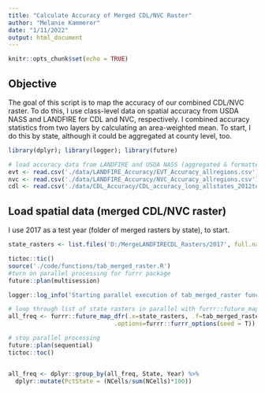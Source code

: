 ```yaml
---
title: "Calculate Accuracy of Merged CDL/NVC Raster"
author: "Melanie Kammerer"
date: "1/11/2022"
output: html_document
---
```


```r
knitr::opts_chunk$set(echo = TRUE)
```

## Objective
The goal of this script is to map the accuracy of our combined CDL/NVC raster. To do this, I use class-level data on spatial accuracy from USDA NASS and LANDFIRE for CDL and NVC, respectively. I combined accuracy statistics from two layers by calculating an area-weighted mean. To start, I do this by state, although it could be aggregated at county level, too.

```r
library(dplyr); library(logger); library(future)

# load accuracy data from LANDFIRE and USDA NASS (aggregated & formatted in 'AggregateAccuracyAssessmentData.Rmd' script)
evt <- read.csv('./data/LANDFIRE_Accuracy/EVT_Accuracy_allregions.csv')
nvc <- read.csv('./data/LANDFIRE_Accuracy/NVC_Accuracy_allregions.csv')
cdl <- read.csv('./data/CDL_Accuracy/CDL_accuracy_long_allstates_2012to2020.csv')

```
 
## Load spatial data (merged CDL/NVC raster)
I use 2017 as a test year (folder of merged rasters by state), to start.

```r
state_rasters <- list.files('D:/MergeLANDFIRECDL_Rasters/2017', full.names = T)

tictoc::tic()
source('./code/functions/tab_merged_raster.R')
#turn on parallel processing for furrr package
future::plan(multisession)

logger::log_info('Starting parallel execution of tab_merged_raster function.')

# loop through list of state rasters in parallel with furrr::future_map function
all_freq <- furrr::future_map_dfr(.x=state_rasters, .f=tab_merged_raster,
                              .options=furrr::furrr_options(seed = T))

# stop parallel processing
future::plan(sequential)
tictoc::toc()    


all_freq <- dplyr::group_by(all_freq, State, Year) %>%
  dplyr::mutate(PctState = (NCells/sum(NCells)*100))
```